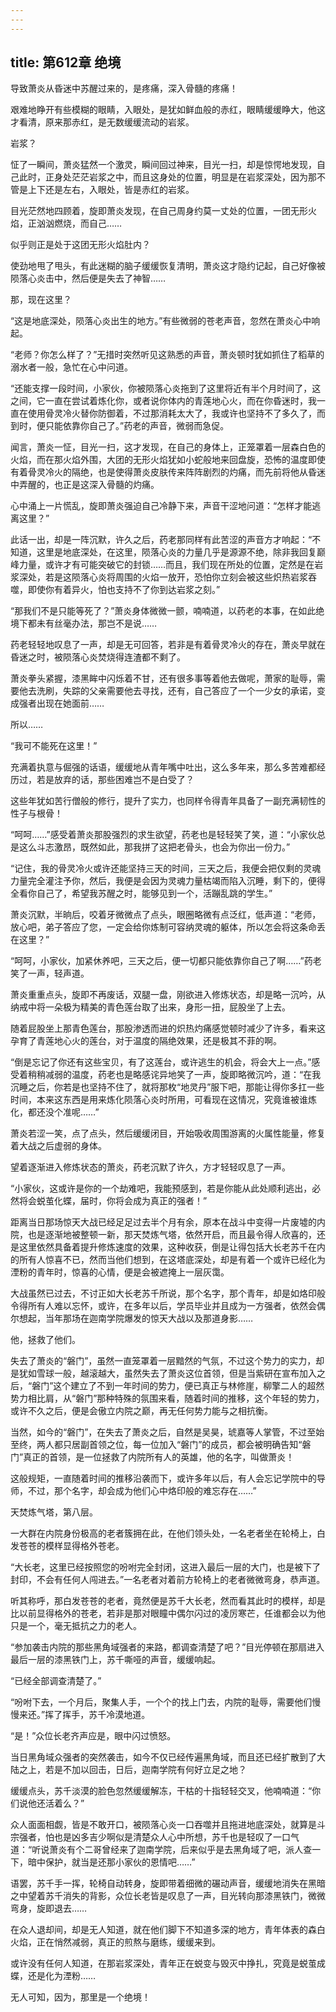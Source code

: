 ```yaml
---
---
---
```

title: 第612章 绝境
---



导致萧炎从昏迷中苏醒过来的，是疼痛，深入骨髓的疼痛！

艰难地睁开有些模糊的眼睛，入眼处，是犹如鲜血般的赤红，眼睛缓缓睁大，他这才看清，原来那赤红，是无数缓缓流动的岩浆。

岩浆？

怔了一瞬间，萧炎猛然一个激灵，瞬间回过神来，目光一扫，却是惊愕地发现，自己此时，正身处茫茫岩浆之中，而且这身处的位置，明显是在岩浆深处，因为那不管是上下还是左右，入眼处，皆是赤红的岩浆。

目光茫然地四顾着，旋即萧炎发现，在自己周身约莫一丈处的位置，一团无形火焰，正汹汹燃烧，而自己……

似乎则正是处于这团无形火焰肚内？

使劲地甩了甩头，有此迷糊的脑子缓缓恢复清明，萧炎这才隐约记起，自己好像被陨落心炎击中，然后便是失去了神智……

那，现在这里？

“这是地底深处，陨落心炎出生的地方。”有些微弱的苍老声音，忽然在萧炎心中响起。

“老师？你怎么样了？”无措时突然听见这熟悉的声音，萧炎顿时犹如抓住了稻草的溺水者一般，急忙在心中问道。

“还能支撑一段时间，小家伙，你被陨落心炎拖到了这里将近有半个月时间了，这之间，它一直在尝试着炼化你，或者说你体内的青莲地心火，而在你昏迷时，我一直在使用骨灵冷火替你防御着，不过那消耗太大了，我或许也坚持不了多久了，而到时，便只能依靠你自己了。”药老的声音，微弱而急促。

闻言，萧炎一怔，目光一扫，这才发现，在自己的身体上，正笼罩着一层森白色的火焰，而在那火焰外围，大团的无形火焰犹如小蛇般地来回盘旋，恐怖的温度即使有着骨灵冷火的隔绝，也是使得萧炎皮肤传来阵阵剧烈的灼痛，而先前将他从昏迷中弄醒的，也正是这深入骨髓的灼痛。

心中涌上一片慌乱，旋即萧炎强迫自己冷静下来，声音干涩地问道：“怎样才能逃离这里？”

此话一出，却是一阵沉默，许久之后，药老那同样有此苦涩的声音方才响起：“不知道，这里是地底深处，在这里，陨落心炎的力量几乎是源源不绝，除非我回复巅峰力量，或许才有可能突破它的封锁……而且，我们现在所处的位置，定然是在岩浆深处，若是这陨落心炎将周围的火焰一放开，恐怕你立刻会被这些炽热岩浆吞噬，即使你有着异火，怕也支持不了你到达岩浆之刻。”

“那我们不是只能等死了？”萧炎身体微微一颤，喃喃道，以药老的本事，在如此绝境下都未有丝毫办法，那岂不是说……

药老轻轻地叹息了一声，却是无可回答，若非是有着骨灵冷火的存在，萧炎早就在昏迷之时，被陨落心炎焚烧得连渣都不剩了。

萧炎拳头紧握，漆黑眸中闪烁着不甘，还有很多事等着他去做呢，萧家的耻辱，需要他去洗刷，失踪的父亲需要他去寻找，还有，自己答应了一个一少女的承诺，变成强者出现在她面前……

所以……

“我可不能死在这里！”

充满着执意与倔强的话语，缓缓地从青年嘴中吐出，这么多年来，那么多苦难都经历过，若是放弃的话，那些困难岂不是白受了？

这些年犹如苦行僧般的修行，提升了实力，也同样令得青年具备了一副充满韧性的性子与根骨！

“呵呵……”感受着萧炎那股强烈的求生欲望，药老也是轻轻笑了笑，道：“小家伙总是这么斗志激昂，既然如此，那我拼了这把老骨头，也会为你出一份力。”

“记住，我的骨灵冷火或许还能坚持三天的时间，三天之后，我便会把仅剩的灵魂力量完全灌注予你，然后，我便是会因为灵魂力量枯竭而陷入沉睡，剩下的，便得全看你自己了，希望我苏醒之时，能够见到一个，活蹦乱跳的学生。”

萧炎沉默，半晌后，咬着牙微微点了点头，眼圈略微有点泛红，低声道：“老师，放心吧，弟子答应了您，一定会给你炼制可容纳灵魂的躯体，所以怎会将这条命丢在这里？”

“呵呵，小家伙，加紧休养吧，三天之后，便一切都只能依靠你自己了啊……”药老笑了一声，轻声道。

萧炎重重点头，旋即不再废话，双腿一盘，刚欲进入修炼状态，却是略一沉吟，从纳戒中将一朵极为精美的青色莲台取了出来，身形一扭，屁股坐了上去。

随着屁股坐上那青色莲台，那股渗透而进的炽热灼痛感觉顿时减少了许多，看来这孕育了青莲地心火的莲台，对于温度的隔绝效果，还是极其不菲的啊。

“倒是忘记了你还有这些宝贝，有了这莲台，或许逃生的机会，将会大上一点。”感受着稍稍减弱的温度，药老也是略感诧异地笑了一声，旋即略微沉吟，道：“在我沉睡之后，你若是也坚持不住了，就将那枚“地灵丹”服下吧，那能让得你多扛一些时间，本来这东西是用来炼化陨落心炎时所用，可看现在这情况，究竟谁被谁炼化，都还没个准呢……”

萧炎若涩一笑，点了点头，然后缓缓闭目，开始吸收周围游离的火属性能量，修复着大战之后虚弱的身体。

望着逐渐进入修炼状态的萧炎，药老沉默了许久，方才轻轻叹息了一声。

“小家伙，这或许是你的一个劫难吧，我能预感到，若是你能从此处顺利逃出，必然将会蜕茧化蝶，届时，你将会成为真正的强者！”

距离当日那场惊天大战已经足足过去半个月有余，原本在战斗中变得一片废墟的内院，也是逐渐地被整顿一新，那天焚炼气塔，依然开启，而且最令得人欣喜的，还是这里依然具备着提升修炼速度的效果，这种收获，倒是让得包括大长老苏千在内的所有人惊喜不已，然而当他们想到，在这塔底深处，却是有着一个或许已经化为湮粉的青年时，惊喜的心情，便是会被遮掩上一层灰霭。

大战虽然已过去，不讨正如大长老苏千所说，那个名字，那个青年，却是如烙印般令得所有人难以忘怀，或许，在多年以后，学员毕业并且成为一方强者，依然会偶尔想起，当年那场在迦南学院爆发的惊天大战以及那道身影……

他，拯救了他们。

失去了萧炎的“磐门”，虽然一直笼罩着一层黯然的气氛，不过这个势力的实力，却是犹如雪球一般，越滚越大，虽然失去了萧炎这位首领，但是当紫研在宣布加入之后，“磐门”这个建立了不到一年时间的势力，便已真正与林修崖，柳擎二人的超然势力相比肩，从“磐门”那种特殊的氛围来看，随着时间的推移，这个年轻的势力，或许不久之后，便是会傲立内院之巅，再无任何势力能与之相抗衡。

当然，如今的“磐门”，在失去了萧炎之后，自然是吴昊，琥嘉等人掌管，不过至始至终，两人都只居副首领之位，每一位加入“磐门”的成员，都会被明确告知“磐门”真正的首领，是一位拯救了内院所有人的英雄，他的名字，叫做萧炎！

这般规矩，一直随着时间的推移沿袭而下，或许多年以后，有人会忘记学院中的导师，不过，那个名字，却会成为他们心中烙印般的难忘存在……”

天焚炼气塔，第八层。

一大群在内院身份极高的老者簇拥在此，在他们领头处，一名老者坐在轮椅上，白发苍苍的模样显得格外苍老。

“大长老，这里已经按照您的吩咐完全封闭，这进入最后一层的大门，也是被下了封印，不会有任何人闯进去。”一名老者对着前方轮椅上的老者微微弯身，恭声道。

听其称呼，那白发苍苍的老者，竟然便是苏千大长老，然而看其此时的模样，却是比以前显得格外的苍老，若非是那对眼瞳中偶尔闪过的凌厉寒芒，任谁都会以为他只是一个，毫无抵抗之力的老人。

“参加袭击内院的那些黑角域强者的来路，都调查清楚了吧？”目光停顿在那扇进入最后一层的漆黑铁门上，苏千嘶哑的声音，缓缓响起。

“已经全部调查清楚了。”

“吩咐下去，一个月后，聚集人手，一个个的找上门去，内院的耻辱，需要他们慢慢来还。”挥了挥手，苏千冷漠地道。

“是！”众位长老齐声应是，眼中闪过愤怒。

当日黑角域众强者的突然袭击，如今不仅已经传遍黑角域，而且还已经扩散到了大陆之上，若是不加以回击，日后，迦南学院有何好立足之地？

缓缓点头，苏千淡漠的脸色忽然缓缓解冻，干枯的十指轻轻交叉，他喃喃道：“你们说他还活着么？”

众人面面相觑，皆是不敢开口，被陨落心炎一口吞噬并且拖进地底深处，就算是斗宗强者，怕也是凶多吉少啊似是清楚众人心中所想，苏千也是轻叹了一口气道：“听说萧炎有个二哥曾经来了迦南学院，后来似乎是去黑角域了吧，派人查一下，暗中保护，就当是还那小家伙的恩情吧……”

语罢，苏千手一挥，轮椅自动转身，旋即带着细微的碾动声音，缓缓地消失在黑暗之中望着苏千消失的背影，众位长老皆是叹息了一声，目光转向那漆黑铁门，微微弯身，旋即退去……

在众人退却间，却是无人知道，就在他们脚下不知道多深的地方，青年体表的森白火焰，正在悄然减弱，真正的煎熬与磨练，缓缓来到。

或许没有任何人知道，在那岩浆深处，青年正在蜕变与毁灭中挣扎，究竟是蜕茧成蝶，还是化为湮粉……

无人可知，因为，那里是一个绝境！